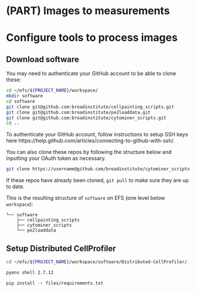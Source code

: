 # (PART) Images to measurements  {-}
# Configure tools to process images
## Download software

You may need to authenticate your GitHub account to be able to clone these:

```sh
cd ~/efs/${PROJECT_NAME}/workspace/
mkdir software
cd software
git clone git@github.com:broadinstitute/cellpainting_scripts.git
git clone git@github.com:broadinstitute/pe2loaddata.git
git clone git@github.com:broadinstitute/cytominer_scripts.git
cd ..
```

To authenticate your GitHub account, follow instructions to setup SSH keys here https://help.github.com/articles/connecting-to-github-with-ssh/.

You can also clone these repos by following the structure below and inputting your OAuth token as necessary.

```sh
git clone https://username@github.com/broadinstitute/cytominer_scripts.git
```

If these repos have already been cloned, `git pull` to make sure they are up to date.

This is the resulting structure of `software` on EFS (one level below `workspace`):
```
└── software
    ├── cellpainting_scripts
    ├── cytominer_scripts
    └── pe2loaddata
```


## Setup Distributed CellProfiler

```sh
cd ~/efs/${PROJECT_NAME}/workspace/software/Distributed-CellProfiler/

pyenv shell 2.7.12

pip install -r files/requirements.txt

```

